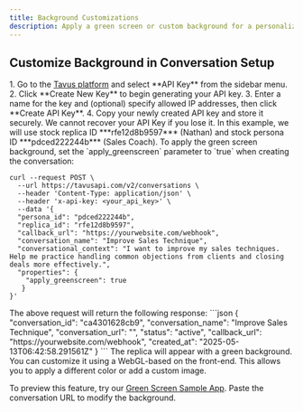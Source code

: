 ```yaml
---
title: Background Customizations
description: Apply a green screen or custom background for a personalized visual experience.
---
```


## Customize Background in Conversation Setup
<Steps>
<Step title="Step 1: Get an API Key" titleSize="h3">
1. Go to the <a href="https://platform.tavus.io/" target="_blank">Tavus platform</a> and select **API Key** from the sidebar menu.
2. Click **Create New Key** to begin generating your API key.
3. Enter a name for the key and (optional) specify allowed IP addresses, then click **Create API Key**.
4. Copy your newly created API key and store it securely.
<Warning>
We cannot recover your API Key if you lose it.
</Warning>
</Step>
<Step title="Step 2: Make your First Conversation" titleSize="h3">
<Note>
In this example, we will use stock replica ID ***rfe12d8b9597*** (Nathan) and stock persona ID ***pdced222244b*** (Sales Coach).
</Note>
To apply the green screen background, set the `apply_greenscreen` parameter to `true` when creating the conversation:

```shell cURL
curl --request POST \
  --url https://tavusapi.com/v2/conversations \
  --header 'Content-Type: application/json' \
  --header 'x-api-key: <your_api_key>' \
  --data '{
  "persona_id": "pdced222244b",
  "replica_id": "rfe12d8b9597",
  "callback_url": "https://yourwebsite.com/webhook",
  "conversation_name": "Improve Sales Technique",
  "conversational_context": "I want to improve my sales techniques. Help me practice handling common objections from clients and closing deals more effectively.",
  "properties": {
    "apply_greenscreen": true
   }
}'

```
</Step>
<Step title="Step 3: Customize the Background" titleSize="h3">
The above request will return the following response:
```json
{
  "conversation_id": "ca4301628cb9",
  "conversation_name": "Improve Sales Technique",
  "conversation_url": "<conversation_link>",
  "status": "active",
  "callback_url": "https://yourwebsite.com/webhook",
  "created_at": "2025-05-13T06:42:58.291561Z"
}
```
The replica will appear with a green background. You can customize it using a WebGL-based on the front-end. This allows you to apply a different color or add a custom image.

To preview this feature, try our <a href="https://andy-tavus.github.io/CVI-greenscreen-webGL/" target="_blank">Green Screen Sample App</a>. Paste the conversation URL to modify the background.

</Step>
</Steps>